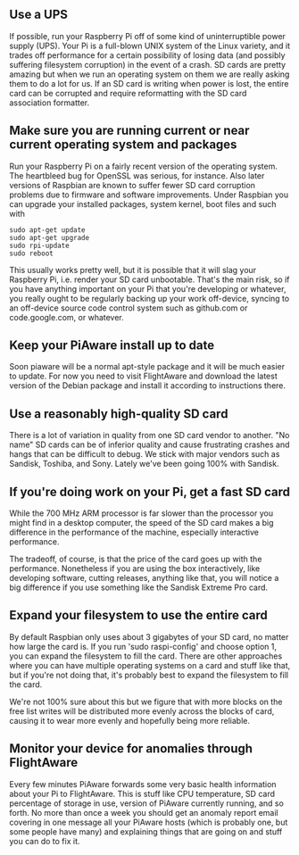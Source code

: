 == Use a UPS ==
If possible, run your Raspberry Pi off of some kind of uninterruptible power supply (UPS).  Your Pi is a full-blown UNIX system of the Linux variety, and it trades off performance for a certain possibility of losing data (and possibly suffering filesystem corruption) in the event of a crash.  SD cards are pretty amazing but when we run an operating system on them we are really asking them to do a lot for us.  If an SD card is writing when power is lost, the entire card can be corrupted and require reformatting with the SD card association formatter.

== Make sure you are running current or near current operating system and packages ==
Run your Raspberry Pi on a fairly recent version of the operating system.  The heartbleed bug for OpenSSL was serious, for instance.  Also later versions of Raspbian are known to suffer fewer SD card corruption problems due to firmware and software improvements.  Under Raspbian you can upgrade your installed packages, system kernel, boot files and such with

 sudo apt-get update
 sudo apt-get upgrade
 sudo rpi-update
 sudo reboot

This usually works pretty well, but it is possible that it will slag your Raspberry Pi, i.e. render your SD card unbootable.  That's the main risk, so if you have anything important on your Pi that you're developing or whatever, you really ought to be regularly backing up your work off-device, syncing to an off-device source code control system such as github.com or code.google.com, or whatever.

== Keep your PiAware install up to date ==

Soon piaware will be a normal apt-style package and it will be much easier to update.  For now you need to visit FlightAware and download the latest version of the Debian package and install it according to instructions there.

== Use a reasonably high-quality SD card ==

There is a lot of variation in quality from one SD card vendor to another.  "No name" SD cards can be of inferior quality and cause frustrating crashes and hangs that can be difficult to debug.  We stick with major vendors such as Sandisk, Toshiba, and Sony.  Lately we've been going 100% with Sandisk.

== If you're doing work on your Pi, get a fast SD card ==

While the 700 MHz ARM processor is far slower than the processor you might find in a desktop computer, the speed of the SD card makes a big difference in the performance of the machine, especially interactive performance.

The tradeoff, of course, is that the price of the card goes up with the performance.  Nonetheless if you are using the box interactively, like developing software, cutting releases, anything like that, you will notice a big difference if you use something like the Sandisk Extreme Pro card.

== Expand your filesystem to use the entire card ==

By default Raspbian only uses about 3 gigabytes of your SD card, no matter how large the card is.  If you run 'sudo raspi-config' and choose option 1, you can expand the filesystem to fill the card.  There are other approaches where you can have multiple operating systems on a card and stuff like that, but if you're not doing that, it's probably best to expand the filesystem to fill the card.

We're not 100% sure about this but we figure that with more blocks on the free list writes will be distributed more evenly across the blocks of card, causing it to wear more evenly and hopefully being more reliable.

== Monitor your device for anomalies through FlightAware ==

Every few minutes PiAware forwards some very basic health information about your Pi to FlightAware.  This is stuff like CPU temperature, SD card percentage of storage in use, version of PiAware currently running, and so forth.  No more than once a week you should get an anomaly report email covering in one message all your PiAware hosts (which is probably one, but some people have many) and explaining things that are going on and stuff you can do to fix it.


